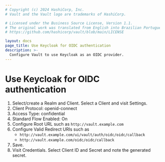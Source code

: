 ```yaml
---
# Copyright (c) 2024 HashiCorp, Inc.
# Vault and the Vault logo are trademarks of HashiCorp.

# Licensed under the Business Source License, Version 1.1.
# The original work was translated from English into Brazilian Portuguese.
# https://github.com/hashicorp/vault/blob/main/LICENSE

layout: docs
page_title: Use Keycloak for OIDC authentication
description: >-
  Configure Vault to use Keycloak as an OIDC provider.
---
```


# Use Keycloak for OIDC authentication

1. Select/create a Realm and Client. Select a Client and visit Settings.
1. Client Protocol: openid-connect
1. Access Type: confidential
1. Standard Flow Enabled: On
1. Configure Root URL such as `http://vault.example.com`
1. Configure Valid Redirect URIs such as
    - `http://vault.example.com/ui/vault/auth/oidc/oidc/callback`
    - `http://vault.example.com/oidc/oidc/callback`
1. Save.
1. Visit Credentials. Select Client ID and Secret and note the generated secret.
